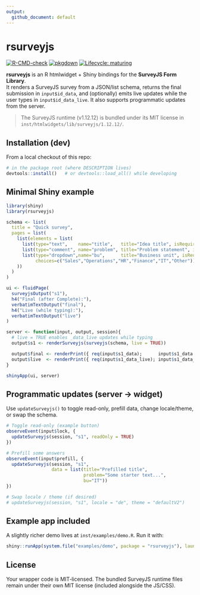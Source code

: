 ```yaml
---
output:
  github_document: default
---
```


# rsurveyjs

[![R-CMD-check](https://github.com/tazinho/rsurveyjs/actions/workflows/R-CMD-check.yaml/badge.svg)](https://github.com/tazinho/rsurveyjs/actions/workflows/R-CMD-check.yaml)
[![pkgdown](https://github.com/tazinho/rsurveyjs/actions/workflows/pkgdown.yaml/badge.svg)](https://tazinho.github.io/rsurveyjs/)
[![Lifecycle: maturing](https://img.shields.io/badge/lifecycle-maturing-blue.svg)](https://lifecycle.r-lib.org/articles/stages.html)

**rsurveyjs** is an R htmlwidget + Shiny bindings for the **SurveyJS Form Library**.  
It renders a SurveyJS survey from a JSON/list schema, returns the final submission in
`input$id_data`, and (optionally) emits live updates while the user types in
`input$id_data_live`. It also supports programmatic updates from the server.

> The SurveyJS runtime (v1.12.12) is bundled under its MIT license in  
> `inst/htmlwidgets/lib/surveyjs/1.12.12/`.

## Installation (dev)

From a local checkout of this repo:

```r
# in the package root (where DESCRIPTION lives)
devtools::install()   # or devtools::load_all() while developing
```

## Minimal Shiny example

```r
library(shiny)
library(rsurveyjs)

schema <- list(
  title = "Quick survey",
  pages = list(
    list(elements = list(
      list(type="text",    name="title",   title="Idea title", isRequired=TRUE),
      list(type="comment", name="problem", title="Problem statement", isRequired=TRUE),
      list(type="dropdown",name="bu",      title="Business unit", isRequired=TRUE,
           choices=c("Sales","Operations","HR","Finance","IT","Other"))
    ))
  )
)

ui <- fluidPage(
  surveyjsOutput("s1"),
  h4("Final (after Complete):"),
  verbatimTextOutput("final"),
  h4("Live (while typing):"),
  verbatimTextOutput("live")
)

server <- function(input, output, session){
  # live = TRUE enables _data_live updates while typing
  output$s1 <- renderSurveyjs(surveyjs(schema, live = TRUE))

  output$final <- renderPrint({ req(input$s1_data);      input$s1_data })
  output$live  <- renderPrint({ req(input$s1_data_live); input$s1_data_live })
}

shinyApp(ui, server)
```

## Programmatic updates (server → widget)

Use `updateSurveyjs()` to toggle read-only, prefill data, change locale/theme, or swap the schema.

```r
# Toggle read-only (example button)
observeEvent(input$lock, {
  updateSurveyjs(session, "s1", readOnly = TRUE)
})

# Prefill some answers
observeEvent(input$prefill, {
  updateSurveyjs(session, "s1",
                 data = list(title="Prefilled title",
                             problem="Some starter text...",
                             bu="IT"))
})

# Swap locale / theme (if desired)
# updateSurveyjs(session, "s1", locale = "de", theme = "defaultV2")
```

## Example app included

A slightly richer demo lives at `inst/examples/demo.R`. Run it with:

```r
shiny::runApp(system.file("examples/demo", package = "rsurveyjs"), launch.browser = TRUE)
```

## License

Your wrapper code is MIT‑licensed. The bundled SurveyJS runtime files remain under their own MIT license (included alongside the JS/CSS).
